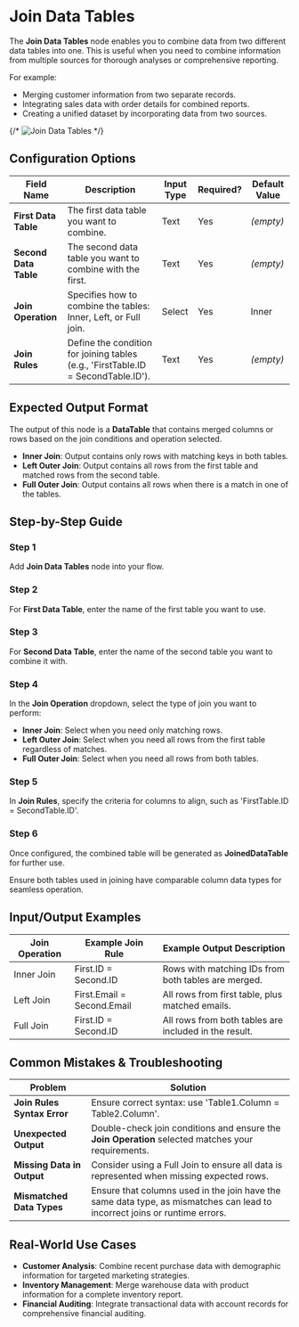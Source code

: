 
# Join Data Tables

The **Join Data Tables** node enables you to combine data from two different data tables into one. This is useful when you need to combine information from multiple sources for thorough analyses or comprehensive reporting.

For example:

- Merging customer information from two separate records.
- Integrating sales data with order details for combined reports.
- Creating a unified dataset by incorporating data from two sources.

{/* ![Join Data Tables](./join-data-tables.png) */}

## Configuration Options

| Field Name            | Description                                                                       | Input Type | Required? | Default Value |
| --------------------- | --------------------------------------------------------------------------------- | ---------- | --------- | ------------- |
| **First Data Table**  | The first data table you want to combine.                                         | Text       | Yes       | _(empty)_     |
| **Second Data Table** | The second data table you want to combine with the first.                         | Text       | Yes       | _(empty)_     |
| **Join Operation**    | Specifies how to combine the tables: Inner, Left, or Full join.                   | Select     | Yes       | Inner         |
| **Join Rules**        | Define the condition for joining tables (e.g., 'FirstTable.ID = SecondTable.ID'). | Text       | Yes       | _(empty)_     |

## Expected Output Format

The output of this node is a **DataTable** that contains merged columns or rows based on the join conditions and operation selected.

- **Inner Join**: Output contains only rows with matching keys in both tables.
- **Left Outer Join**: Output contains all rows from the first table and matched rows from the second table.
- **Full Outer Join**: Output contains all rows when there is a match in one of the tables.

## Step-by-Step Guide

<Steps>

### Step 1

Add **Join Data Tables** node into your flow.

### Step 2

For **First Data Table**, enter the name of the first table you want to use.

### Step 3

For **Second Data Table**, enter the name of the second table you want to combine it with.

### Step 4

In the **Join Operation** dropdown, select the type of join you want to perform:

- **Inner Join**: Select when you need only matching rows.
- **Left Outer Join**: Select when you need all rows from the first table regardless of matches.
- **Full Outer Join**: Select when you need all rows from both tables.

### Step 5

In **Join Rules**, specify the criteria for columns to align, such as 'FirstTable.ID = SecondTable.ID'.

### Step 6

Once configured, the combined table will be generated as **JoinedDataTable** for further use.

</Steps>

<Callout type="info" title="Tip">
  Ensure both tables used in joining have comparable column data types for
  seamless operation.
</Callout>

## Input/Output Examples

| Join Operation | Example Join Rule          | Example Output Description                            |
| -------------- | -------------------------- | ----------------------------------------------------- |
| Inner Join     | First.ID = Second.ID       | Rows with matching IDs from both tables are merged.   |
| Left Join      | First.Email = Second.Email | All rows from first table, plus matched emails.       |
| Full Join      | First.ID = Second.ID       | All rows from both tables are included in the result. |

## Common Mistakes & Troubleshooting

| Problem                     | Solution                                                                                                                   |
| --------------------------- | -------------------------------------------------------------------------------------------------------------------------- |
| **Join Rules Syntax Error** | Ensure correct syntax: use 'Table1.Column = Table2.Column'.                                                                |
| **Unexpected Output**       | Double-check join conditions and ensure the **Join Operation** selected matches your requirements.                         |
| **Missing Data in Output**  | Consider using a Full Join to ensure all data is represented when missing expected rows.                                   |
| **Mismatched Data Types**   | Ensure that columns used in the join have the same data type, as mismatches can lead to incorrect joins or runtime errors. |

## Real-World Use Cases

- **Customer Analysis**: Combine recent purchase data with demographic information for targeted marketing strategies.
- **Inventory Management**: Merge warehouse data with product information for a complete inventory report.
- **Financial Auditing**: Integrate transactional data with account records for comprehensive financial auditing.
